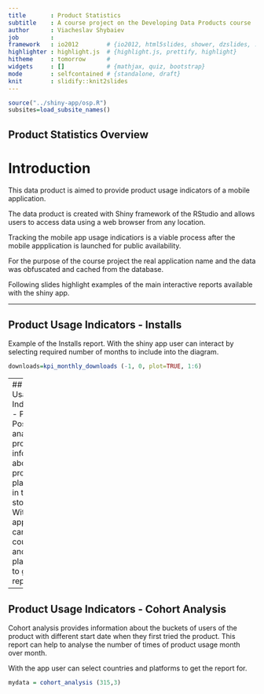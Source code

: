 ```yaml
---
title       : Product Statistics
subtitle    : A course project on the Developing Data Products course
author      : Viacheslav Shybaiev
job         : 
framework   : io2012        # {io2012, html5slides, shower, dzslides, ...}
highlighter : highlight.js  # {highlight.js, prettify, highlight}
hitheme     : tomorrow      # 
widgets     : []            # {mathjax, quiz, bootstrap}
mode        : selfcontained # {standalone, draft}
knit        : slidify::knit2slides
---
```

```r
source("../shiny-app/osp.R")
subsites=load_subsite_names()
```

## Product Statistics Overview
# Introduction

This data product is aimed to provide product usage indicators of a mobile
application.

The data product is created with Shiny framework of the RStudio and allows users
to access data using a web browser from any location.

Tracking the mobile app usage indicatiors is a viable process after the
mobile appplication is launched for public availability.

For the purpose of the course project the real application name and the data was obfuscated
and cached from the database.

Following slides highlight examples of the main interactive reports available with the
shiny app.

---

## Product Usage Indicators - Installs
Example of the Installs report. With the shiny app user can interact by selecting
required number of months to include into the diagram.
```r
downloads=kpi_monthly_downloads (-1, 0, plot=TRUE, 1:6)
```

---
## Product Usage Indicators - Position
Position analysis provides information about the product placement in the app stores.
With the app user can select countries and platforms to get the report for.
```r
mydata = positions_analysis(285, 6) 
```

---
## Product Usage Indicators - Cohort Analysis
Cohort analysis provides information about the buckets of users of the product with 
different start date when they first tried the product. This report can help to analyse
the number of times of product usage month over month.

With the app user can select countries and platforms to get the report for.
```r
mydata = cohort_analysis (315,3)
```



